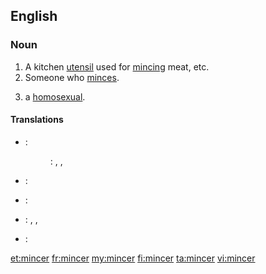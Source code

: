 ==English==

===Noun===
{{en-noun}}

# A kitchen [[utensil]] used for [[mince|mincing]] meat, etc.
# Someone who [[mince|minces]].
# {{British|slang|derogatory}} a [[homosexual]].

====Translations====
{{checktrans-top}}
* {{ttbc|Chinese}}:
*: {{ttbc|Mandarin}}: {{t|zh|絞肉機|sc=Hani}}, {{t|zh|绞肉机|tr=jiǎoròujī|sc=Hani}}, {{t|zh|碎肉器|tr=suìròuqì|sc=Hani}}
* {{ttbc|French}}: {{t+|fr|hachoir|m}}
* {{ttbc|German}}: {{t+|de|Fleischwolf|m}}
{{trans-mid}}
* {{ttbc|Japanese}}: {{t-|ja|挽肉機|tr=ひきにくき, hikinikuki|sc=Jpan}}, {{t-|ja|挽肉器|tr=ひきにくき, hikinikuki|sc=Jpan}}, {{t-|ja|ミンサー|tr=minsā|sc=Jpan}}
* {{ttbc|Russian}}: {{t+|ru|мясорубка|f|tr=mjasorúbka}}
{{trans-bottom}}

[[et:mincer]]
[[fr:mincer]]
[[my:mincer]]
[[fi:mincer]]
[[ta:mincer]]
[[vi:mincer]]